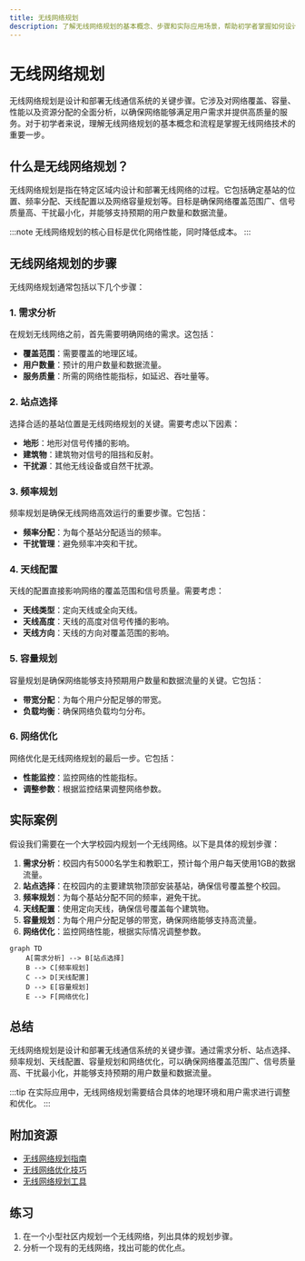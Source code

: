 ```yaml
---
title: 无线网络规划
description: 了解无线网络规划的基本概念、步骤和实际应用场景，帮助初学者掌握如何设计和优化无线网络。
---
```


# 无线网络规划

无线网络规划是设计和部署无线通信系统的关键步骤。它涉及对网络覆盖、容量、性能以及资源分配的全面分析，以确保网络能够满足用户需求并提供高质量的服务。对于初学者来说，理解无线网络规划的基本概念和流程是掌握无线网络技术的重要一步。

## 什么是无线网络规划？

无线网络规划是指在特定区域内设计和部署无线网络的过程。它包括确定基站的位置、频率分配、天线配置以及网络容量规划等。目标是确保网络覆盖范围广、信号质量高、干扰最小化，并能够支持预期的用户数量和数据流量。

:::note
无线网络规划的核心目标是优化网络性能，同时降低成本。
:::

## 无线网络规划的步骤

无线网络规划通常包括以下几个步骤：

### 1. 需求分析
在规划无线网络之前，首先需要明确网络的需求。这包括：
- **覆盖范围**：需要覆盖的地理区域。
- **用户数量**：预计的用户数量和数据流量。
- **服务质量**：所需的网络性能指标，如延迟、吞吐量等。

### 2. 站点选择
选择合适的基站位置是无线网络规划的关键。需要考虑以下因素：
- **地形**：地形对信号传播的影响。
- **建筑物**：建筑物对信号的阻挡和反射。
- **干扰源**：其他无线设备或自然干扰源。

### 3. 频率规划
频率规划是确保无线网络高效运行的重要步骤。它包括：
- **频率分配**：为每个基站分配适当的频率。
- **干扰管理**：避免频率冲突和干扰。

### 4. 天线配置
天线的配置直接影响网络的覆盖范围和信号质量。需要考虑：
- **天线类型**：定向天线或全向天线。
- **天线高度**：天线的高度对信号传播的影响。
- **天线方向**：天线的方向对覆盖范围的影响。

### 5. 容量规划
容量规划是确保网络能够支持预期用户数量和数据流量的关键。它包括：
- **带宽分配**：为每个用户分配足够的带宽。
- **负载均衡**：确保网络负载均匀分布。

### 6. 网络优化
网络优化是无线网络规划的最后一步。它包括：
- **性能监控**：监控网络的性能指标。
- **调整参数**：根据监控结果调整网络参数。

## 实际案例

假设我们需要在一个大学校园内规划一个无线网络。以下是具体的规划步骤：

1. **需求分析**：校园内有5000名学生和教职工，预计每个用户每天使用1GB的数据流量。
2. **站点选择**：在校园内的主要建筑物顶部安装基站，确保信号覆盖整个校园。
3. **频率规划**：为每个基站分配不同的频率，避免干扰。
4. **天线配置**：使用定向天线，确保信号覆盖每个建筑物。
5. **容量规划**：为每个用户分配足够的带宽，确保网络能够支持高流量。
6. **网络优化**：监控网络性能，根据实际情况调整参数。

```mermaid
graph TD
    A[需求分析] --> B[站点选择]
    B --> C[频率规划]
    C --> D[天线配置]
    D --> E[容量规划]
    E --> F[网络优化]
```

## 总结

无线网络规划是设计和部署无线通信系统的关键步骤。通过需求分析、站点选择、频率规划、天线配置、容量规划和网络优化，可以确保网络覆盖范围广、信号质量高、干扰最小化，并能够支持预期的用户数量和数据流量。

:::tip
在实际应用中，无线网络规划需要结合具体的地理环境和用户需求进行调整和优化。
:::

## 附加资源

- [无线网络规划指南](https://example.com/wireless-network-planning-guide)
- [无线网络优化技巧](https://example.com/wireless-network-optimization-tips)
- [无线网络规划工具](https://example.com/wireless-network-planning-tools)

## 练习

1. 在一个小型社区内规划一个无线网络，列出具体的规划步骤。
2. 分析一个现有的无线网络，找出可能的优化点。
